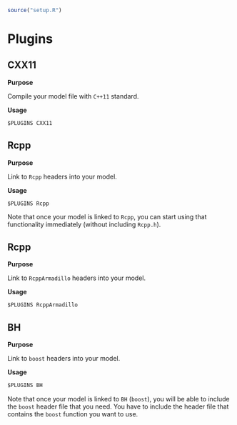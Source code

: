 ```r
source("setup.R")
```

# Plugins {#plugins}

## CXX11

__Purpose__

Compile your model file with `C++11` standard.

__Usage__ 

```c
$PLUGINS CXX11
```

## Rcpp

__Purpose__

Link to `Rcpp` headers into your model.

__Usage__ 

```c
$PLUGINS Rcpp
```

Note that once your model is linked to `Rcpp`, you can start using that 
functionality immediately (without including `Rcpp.h`).

## Rcpp

__Purpose__

Link to `RcppArmadillo` headers into your model.

__Usage__ 

```c
$PLUGINS RcppArmadillo
```



## BH

__Purpose__

Link to `boost` headers into your model.

__Usage__ 

```c
$PLUGINS BH
```

Note that once your model is linked to `BH` (`boost`), you will be able to 
include the `boost` header file that you need. You have to include the header
file that contains the `boost` function you want to use.




